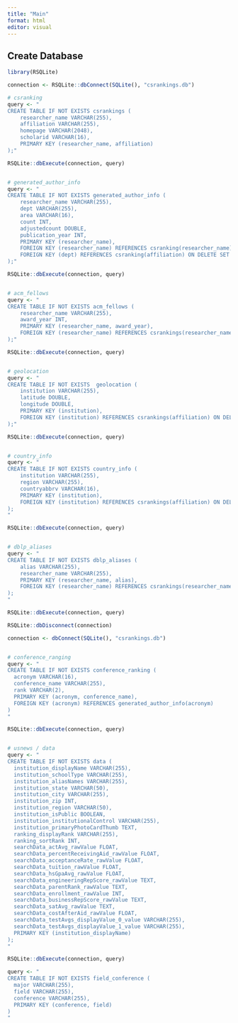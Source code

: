 ```yaml
---
title: "Main"
format: html
editor: visual
---
```


## Create Database

```r
library(RSQLite)

connection <- RSQLite::dbConnect(SQLite(), "csrankings.db")

# csranking
query <- "
CREATE TABLE IF NOT EXISTS csrankings (
    researcher_name VARCHAR(255),
    affiliation VARCHAR(255),
    homepage VARCHAR(2048),
    scholarid VARCHAR(16),
    PRIMARY KEY (researcher_name, affiliation)
);"

RSQLite::dbExecute(connection, query)


# generated_author_info
query <- "
CREATE TABLE IF NOT EXISTS generated_author_info (
    researcher_name VARCHAR(255),
    dept VARCHAR(255),
    area VARCHAR(16),
    count INT,
    adjustedcount DOUBLE,
    publication_year INT,
    PRIMARY KEY (researcher_name),
    FOREIGN KEY (researcher_name) REFERENCES csranking(researcher_name) ON DELETE CASCADE,
    FOREIGN KEY (dept) REFERENCES csranking(affiliation) ON DELETE SET NULL
);"

RSQLite::dbExecute(connection, query)


# acm_fellows
query <- "
CREATE TABLE IF NOT EXISTS acm_fellows (
    researcher_name VARCHAR(255),
    award_year INT,
    PRIMARY KEY (researcher_name, award_year),
    FOREIGN KEY (researcher_name) REFERENCES csrankings(researcher_name) ON DELETE CASCADE
);"

RSQLite::dbExecute(connection, query)


# geolocation
query <- "
CREATE TABLE IF NOT EXISTS  geolocation (
    institution VARCHAR(255),
    latitude DOUBLE,
    longitude DOUBLE,
    PRIMARY KEY (institution),
    FOREIGN KEY (institution) REFERENCES csrankings(affiliation) ON DELETE SET NULL
);"

RSQLite::dbExecute(connection, query)


# country_info
query <- "
CREATE TABLE IF NOT EXISTS country_info (
    institution VARCHAR(255),
    region VARCHAR(255),
    countryabbrv VARCHAR(16),
    PRIMARY KEY (institution),
    FOREIGN KEY (institution) REFERENCES csrankings(affiliation) ON DELETE SET NULL
);
"

RSQLite::dbExecute(connection, query)


# dblp_aliases
query <- "
CREATE TABLE IF NOT EXISTS dblp_aliases (
    alias VARCHAR(255),
    researcher_name VARCHAR(255),
    PRIMARY KEY (researcher_name, alias),
    FOREIGN KEY (researcher_name) REFERENCES csrankings(researcher_name) ON DELETE CASCADE
);
"

RSQLite::dbExecute(connection, query)

RSQLite::dbDisconnect(connection)
```

```r
connection <- dbConnect(SQLite(), "csrankings.db")


# conference_ranging
query <- "
CREATE TABLE IF NOT EXISTS conference_ranking (
  acronym VARCHAR(16),
  conference_name VARCHAR(255),
  rank VARCHAR(2),
  PRIMARY KEY (acronym, conference_name),
  FOREIGN KEY (acronym) REFERENCES generated_author_info(acronym)
)
"

RSQLite::dbExecute(connection, query)


# usnews / data
query <- "
CREATE TABLE IF NOT EXISTS data (
  institution_displayName VARCHAR(255),
  institution_schoolType VARCHAR(255),
  institution_aliasNames VARCHAR(255),
  institution_state VARCHAR(50),
  institution_city VARCHAR(255),
  institution_zip INT,
  institution_region VARCHAR(50),
  institution_isPublic BOOLEAN,
  institution_institutionalControl VARCHAR(255),
  institution_primaryPhotoCardThumb TEXT,
  ranking_displayRank VARCHAR(255),
  ranking_sortRank INT,
  searchData_actAvg_rawValue FLOAT,
  searchData_percentReceivingAid_rawValue FLOAT,
  searchData_acceptanceRate_rawValue FLOAT,
  searchData_tuition_rawValue FLOAT,
  searchData_hsGpaAvg_rawValue FLOAT,
  searchData_engineeringRepScore_rawValue TEXT,
  searchData_parentRank_rawValue TEXT,
  searchData_enrollment_rawValue INT,
  searchData_businessRepScore_rawValue TEXT,
  searchData_satAvg_rawValue TEXT,
  searchData_costAfterAid_rawValue FLOAT,
  searchData_testAvgs_displayValue_0_value VARCHAR(255),
  searchData_testAvgs_displayValue_1_value VARCHAR(255),
  PRIMARY KEY (institution_displayName)
);
"

RSQLite::dbExecute(connection, query)

query <- "
CREATE TABLE IF NOT EXISTS field_conference (
  major VARCHAR(255),
  field VARCHAR(255),
  conference VARCHAR(255),
  PRIMARY KEY (conference, field)
)
"
```




